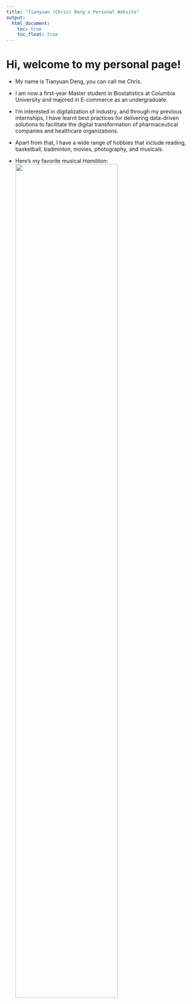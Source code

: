 ```yaml
---
title: "Tianyuan (Chris) Deng's Personal Website"
output: 
  html_document:
    toc: true
    toc_float: true
---
```


# Hi, welcome to my personal page!

 * My name is Tianyuan Deng, you can call me Chris.

 * I am now a first-year Master student in Biostatistics at Columbia University and majored in E-commerce as an undergraduate.

 * I’m interested in digitalization of industry, and through my previous internships, I have learnt best practices for delivering data-driven solutions to facilitate the digital 
transformation of pharmaceutical companies and healthcare organizations. 

 * Apart from that, I have a wide range of hobbies that include reading, basketball, badminton, movies, photography, and musicals.
 * Here's my favorite musical *Hamiliton*:
 <img src="image/Hamilton.jpg" style="width:75%">